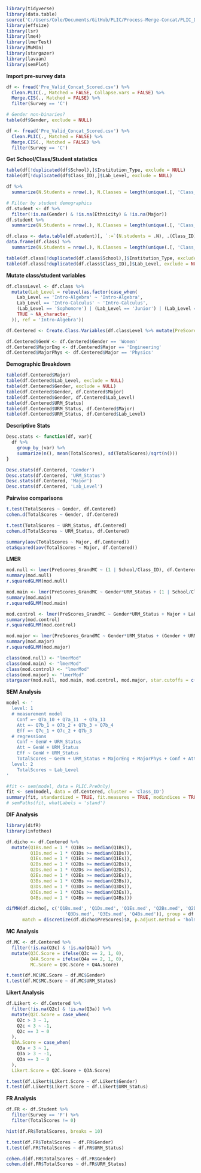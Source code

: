 ```r
library(tidyverse)
library(data.table)
source('C:/Users/Cole/Documents/GitHub/PLIC/Process-Merge-Concat/PLIC_DataProcessing.R')
library(effsize)
library(lsr)
library(lme4)
library(lmerTest)
library(MuMIn)
library(stargazer)
library(lavaan)
library(semPlot)
```

**Import pre-survey data**
```r
df <- fread('Pre_Valid_Concat_Scored.csv') %>%
  Clean.PLIC(., Matched = FALSE, Collapse.vars = FALSE) %>%
  Merge.CIS(., Matched = FALSE) %>%
  filter(Survey == 'C')

# Gender non-binaries?
table(df$Gender, exclude = NULL)

df <- fread('Pre_Valid_Concat_Scored.csv') %>%
  Clean.PLIC(., Matched = FALSE) %>%
  Merge.CIS(., Matched = FALSE) %>%
  filter(Survey == 'C')
```

**Get School/Class/Student statistics**
```r
table(df[!duplicated(df$School),]$Institution_Type, exclude = NULL)
table(df[!duplicated(df$Class_ID),]$Lab_Level, exclude = NULL)

df %>%
  summarize(N.Students = nrow(.), N.Classes = length(unique(.[, 'Class_ID'])), N.Schools = length(unique(.[, 'School'])))

# Filter by student demographics
df.student <- df %>%
  filter(!is.na(Gender) & !is.na(Ethnicity) & !is.na(Major))
df.student %>%
  summarize(N.Students = nrow(.), N.Classes = length(unique(.[, 'Class_ID'])), N.Schools = length(unique(.[, 'School'])))

df.class <- data.table(df.student)[, `:=`(N.students = .N), .(Class_ID)][N.students > 7]
data.frame(df.class) %>% 
  summarize(N.Students = nrow(.), N.Classes = length(unique(.[, 'Class_ID'])), N.Schools = length(unique(.[, 'School'])))

table(df.class[!duplicated(df.class$School),]$Institution_Type, exclude = NULL)
table(df.class[!duplicated(df.class$Class_ID),]$Lab_Level, exclude = NULL)
```

**Mutate class/student variables**
```r
df.classLevel <- df.class %>%
  mutate(Lab_Level = relevel(as.factor(case_when(
    Lab_Level == 'Intro-Algebra' ~ 'Intro-Algebra',
    Lab_Level == 'Intro-Calculus' ~ 'Intro-Calculus',
    (Lab_Level == 'Sophomore') | (Lab_Level == 'Junior') | (Lab_Level == 'Senior') ~ 'BFY',
    TRUE ~ NA_character_
  )), ref = 'Intro-Algebra'))

df.Centered <- Create.Class.Variables(df.classLevel %>% mutate(PreScores = TotalScores))

df.Centered$GenW <- df.Centered$Gender == 'Women'
df.Centered$MajorEng <- df.Centered$Major == 'Engineering'
df.Centered$MajorPhys <- df.Centered$Major == 'Physics'
```

**Demographic Breakdown**
```r
table(df.Centered$Major)
table(df.Centered$Lab_Level, exclude = NULL)
table(df.Centered$Gender, exclude = NULL)
table(df.Centered$Gender, df.Centered$Major)
table(df.Centered$Gender, df.Centered$Lab_Level)
table(df.Centered$URM_Status)
table(df.Centered$URM_Status, df.Centered$Major)
table(df.Centered$URM_Status, df.Centered$Lab_Level)
```

**Descriptive Stats**
```r
Desc.stats <- function(df, var){
  df %>%
    group_by_(var) %>%
    summarize(n(), mean(TotalScores), sd(TotalScores)/sqrt(n()))
}

Desc.stats(df.Centered, 'Gender')
Desc.stats(df.Centered, 'URM_Status')
Desc.stats(df.Centered, 'Major')
Desc.stats(df.Centered, 'Lab_Level')
```

**Pairwise comparisons**
```r
t.test(TotalScores ~ Gender, df.Centered)
cohen.d(TotalScores ~ Gender, df.Centered)

t.test(TotalScores ~ URM_Status, df.Centered)
cohen.d(TotalScores ~ URM_Status, df.Centered)

summary(aov(TotalScores ~ Major, df.Centered))
etaSquared(aov(TotalScores ~ Major, df.Centered))
```

**LMER**
```r
mod.null <- lmer(PreScores_GrandMC ~ (1 | School/Class_ID), df.Centered)
summary(mod.null)
r.squaredGLMM(mod.null)

mod.main <- lmer(PreScores_GrandMC ~ Gender*URM_Status + (1 | School/Class_ID), df.Centered)
summary(mod.main)
r.squaredGLMM(mod.main)

mod.control <- lmer(PreScores_GrandMC ~ Gender*URM_Status + Major + Lab_Level + (1 | School/Class_ID), df.Centered)
summary(mod.control)
r.squaredGLMM(mod.control)

mod.major <- lmer(PreScores_GrandMC ~ Gender*URM_Status + (Gender + URM_Status)*Major + Lab_Level + (1 | School/Class_ID), df.Centered)
summary(mod.major)
r.squaredGLMM(mod.major)

class(mod.null) <- "lmerMod"
class(mod.main) <- "lmerMod"
class(mod.control) <- "lmerMod"
class(mod.major) <- "lmerMod"
stargazer(mod.null, mod.main, mod.control, mod.major, star.cutoffs = c(0.05, 0.01, 0.001), intercept.bottom = FALSE, out = 'Pre.html', intercept.top = TRUE, omit.stat = 'all')
```

**SEM Analysis**
```r
model <- '
  level: 1
  # measurement model
    Conf =~ Q7a_10 + Q7a_11  + Q7a_13
    Att =~ Q7b_1 + Q7b_2 + Q7b_3 + Q7b_4
    Eff =~ Q7c_1 + Q7c_2 + Q7b_3
  # regressions
    Conf ~ GenW + URM_Status
    Att ~ GenW + URM_Status
    Eff ~ GenW + URM_Status
    TotalScores ~ GenW + URM_Status + MajorEng + MajorPhys + Conf + Att + Eff
  level: 2
    TotalScores ~ Lab_Level
'

#fit <- sem(model, data = PLIC.PreOnly)
fit <- sem(model, data = df.Centered, cluster = 'Class_ID')
summary(fit, standardized = TRUE, fit.measures = TRUE, modindices = TRUE)
# semPaths(fit, whatLabels = 'stand')
```

**DIF Analysis**
```r
library(difR)
library(infotheo)

df.dicho <- df.Centered %>%
  mutate(Q1Bs.med = 1 * (Q1Bs >= median(Q1Bs)),
         Q1Ds.med = 1 * (Q1Ds >= median(Q1Ds)),
         Q1Es.med = 1 * (Q1Es >= median(Q1Es)),
         Q2Bs.med = 1 * (Q2Bs >= median(Q2Bs)),
         Q2Ds.med = 1 * (Q2Ds >= median(Q2Ds)),
         Q2Es.med = 1 * (Q2Es >= median(Q2Es)),
         Q3Bs.med = 1 * (Q3Bs >= median(Q3Bs)),
         Q3Ds.med = 1 * (Q3Ds >= median(Q3Ds)),
         Q3Es.med = 1 * (Q3Es >= median(Q3Es)),
         Q4Bs.med = 1 * (Q4Bs >= median(Q4Bs)))

difMH(df.dicho[, c('Q1Bs.med', 'Q1Ds.med', 'Q1Es.med', 'Q2Bs.med', 'Q2Ds.med', 'Q2Es.med', 'Q3Bs.med',
                      'Q3Ds.med', 'Q3Es.med', 'Q4Bs.med')], group = df.dicho$URM_Status, focal.name = 'URM',
      match = discretize(df.dicho$PreScores)$X, p.adjust.method = 'holm')
```


**MC Analysis**
```r
df.MC <- df.Centered %>%
  filter(!is.na(Q3c) & !is.na(Q4a)) %>%
  mutate(Q3C.Score = ifelse(Q3c == 2, 1, 0),
         Q4A.Score = ifelse(Q4a == 2, 1, 0),
         MC.Score = Q3C.Score + Q4A.Score)

t.test(df.MC$MC.Score ~ df.MC$Gender)
t.test(df.MC$MC.Score ~ df.MC$URM_Status)
```

**Likert Analysis**
```r
df.Likert <- df.Centered %>%
  filter(!is.na(Q2c) & !is.na(Q3a)) %>%
  mutate(Q2C.Score = case_when(
    Q2c > 3 ~ 1,
    Q2c < 3 ~ -1,
    Q2c == 3 ~ 0
  ),
  Q3A.Score = case_when(
    Q3a < 3 ~ 1,
    Q3a > 3 ~ -1,
    Q3a == 3 ~ 0
  ),
  Likert.Score = Q2C.Score + Q3A.Score)

t.test(df.Likert$Likert.Score ~ df.Likert$Gender)
t.test(df.Likert$Likert.Score ~ df.Likert$URM_Status)
```

**FR Analysis**
```r
df.FR <- df.Student %>%
  filter(Survey == 'F') %>%
  filter(TotalScores != 0)

hist(df.FR$TotalScores, breaks = 10)

t.test(df.FR$TotalScores ~ df.FR$Gender)
t.test(df.FR$TotalScores ~ df.FR$URM_Status)

cohen.d(df.FR$TotalScores ~ df.FR$Gender)
cohen.d(df.FR$TotalScores ~ df.FR$URM_Status)
```